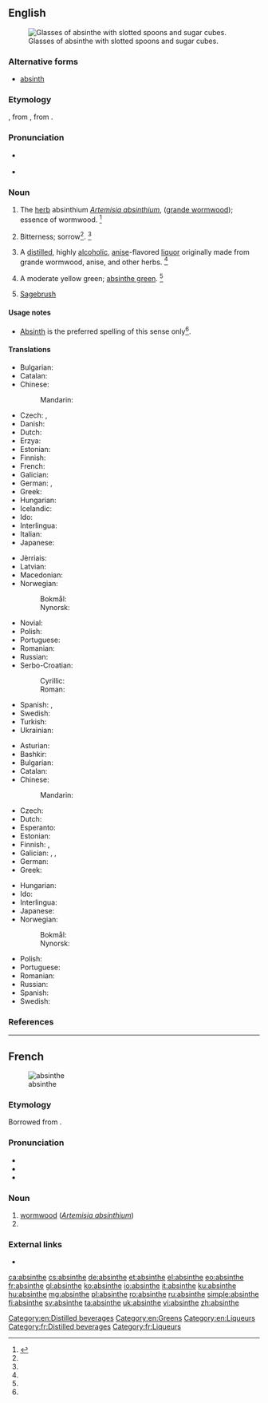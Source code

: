 {{also|absînthe|Absinthe}}
==English==
{{wikipedia}}
[[Image:Two-absinthe-glasses.jpg|thumb|right|Glasses of absinthe with slotted spoons and sugar cubes.]]

===Alternative forms===
* [[absinth]]

===Etymology===
{{etyl|fr|en}} {{term|absinthe|lang=fr}}, from {{etyl|la|en}} {{term|absinthium|lang=la}}, from {{etyl|grc|en}} {{term|ἀψίνθιον|tr=apsinthion||wormwood|sc=polytonic|lang=grc}}.

===Pronunciation===
* {{a|RP}} {{IPA|/ˈæb.sɪnθ/|lang=en}}
* {{a|US}} {{IPA|/ˈæb.sɪnθ/|lang=en}}

===Noun===
{{en-noun}}

# The [[herb]] absinthium ''[[Artemisia absinthium]]'', ([[grande wormwood]]); essence of wormwood. {{defdate|First attested around 1350 to 1470.}}<ref name=SOED>{{R:SOED5|page=9}}</ref>
# {{context|figurative|lang=en}} Bitterness; sorrow<ref name=SOED/>. {{defdate|First attested around 1350 to 1470.}}<ref name=SOED/>
# {{sense|alcohol}} A [[distill]]ed, highly [[alcoholic]], [[anise]]-flavored [[liquor]] originally made from grande wormwood, anise, and other herbs. {{defdate|First attested in the mid 19<sup>th</sup> century.}}<ref name=SOED/>
# A moderate yellow green; [[absinthe green]]. {{defdate|First attested in the late 19<sup>th</sup> century.}}<ref name=SOED/> {{colour panel|absinthe green|88c641}}
# {{context|US|lang=en}} [[sagebrush|Sagebrush]]

====Usage notes====
* {{sense|wormwood}} [[absinth|Absinth]] is the preferred spelling of this sense only<ref name=SOED/>.

====Translations====
{{trans-top|liquor}}
* Bulgarian: {{t|bg|абсент}}
* Catalan: {{t+|ca|absenta|f}}
* Chinese:
*: Mandarin: {{t+|cmn|苦艾酒|tr=kǔ'àijiǔ|sc=Hani}}
* Czech: {{t|cs|absinth|m}}, {{t|cs|absint|m}}
* Danish: {{t|da|absint}}
* Dutch: {{t+|nl|absint}}
* Erzya: {{t|myv|шурьмаведь}}
* Estonian: {{t+|et|absint}}
* Finnish: {{t+|fi|absintti}}
* French: {{t+|fr|absinthe|m}}
* Galician: {{t+|gl|asente|m}}
* German: {{t+|de|Absinth|m}}, {{t|de|Wermutbranntwein|n}}
* Greek: {{t+|el|αψέντι|n|tr=apsénti}}
* Hungarian: {{t+|hu|abszint}}
* Icelandic: {{t|is|malurtarbrennivín|n}}
* Ido: {{t+|io|absintoliquoro}}
* Interlingua: {{t|ia|absinthe}}
* Italian: {{t+|it|assenzio|m}}
* Japanese: {{t|ja|アブサン|tr=abusan}}
{{trans-mid}}
* Jèrriais: {{t|roa-jer|absînthe|f}}
* Latvian: {{t|lv|absints}}
* Macedonian: {{t|mk|апсинт|m}}
* Norwegian:
*: Bokmål: {{t+|no|absint|m}}
*: Nynorsk: {{t|nn|absint|m}}
* Novial: {{t|nov|absinte}}
* Polish: {{t+|pl|absynt|m}}
* Portuguese: {{t+|pt|absinto|m}}
* Romanian: {{t+|ro|absint}}
* Russian: {{t+|ru|абсент|m|tr=absɛ́nt}}
* Serbo-Croatian:
*: Cyrillic: {{t|sh|апсинт|m}}
*: Roman: {{t+|sh|apsint|m}}
* Spanish: {{t+|es|ajenjo|m}}, {{t+|es|absintio|m}}
* Swedish: {{t+|sv|absint|c}}
* Turkish: {{t|tr|absint}}
* Ukrainian: {{t+|uk|абсент|m}}
{{trans-bottom}}

{{trans-top|''Artemisia absinthium''}}
* Asturian: {{t|ast|axenxu|m}}
* Bashkir: {{t|ba|әрем|sc=Cyrl}}
* Bulgarian: {{t+|bg|пелин}}
* Catalan: {{t|ca|donzell|m}}
* Chinese:
*: Mandarin: {{t+|cmn|苦艾|tr=kǔ'ài|sc=Hani}}
* Czech: {{t+|cs|pelyněk|m}}
* Dutch: {{t+|nl|alsem|m}}
* Esperanto: {{t+|eo|absinto}}
* Estonian: {{t|et|koirohi}}
* Finnish: {{t+|fi|koiruoho}}, {{t+|fi|mali}}
* Galician: {{t+|gl|absintio|m}}, {{t|gl|asento|m}}, {{t+|gl|asente|m}}
* German: {{t+|de|Wermut|m}}
* Greek: {{t+|el|αψιθιά|f|tr=apsithiá|sc=Grek}}
{{trans-mid}}
* Hungarian: {{t|hu|fehér üröm}}
* Ido: {{t+|io|absinto}}
* Interlingua: {{t|ia|absinthio}}
* Japanese: {{t|ja|苦蓬|tr=nigayomogi}}
* Norwegian:
*: Bokmål: {{t|no|malurt|m}}
*: Nynorsk: {{t|nn|malurt|m}}
* Polish: {{t+|pl|piołun|m}}
* Portuguese: {{t+|pt|absinto|m}}
* Romanian: {{t+|ro|pelin|m}}
* Russian: {{t+|ru|полынь|tr=polýn’|f}}
* Spanish: {{t+|es|ajenjo|m}}
* Swedish: {{t+|sv|malört|c}}
{{trans-bottom}}

===References===
<references/>

[[Category:en:Distilled beverages]]
[[Category:en:Greens]]
[[Category:en:Liqueurs]]

----

==French==
{{wikipedia|lang=fr}}
[[Image:Koeh-164.jpg|thumb|absinthe]]

===Etymology===
Borrowed from {{etyl|la|fr}} {{term|absinthium|lang=la}}.

===Pronunciation===
* {{IPA|/ap.sɛ̃t/|lang=fr}}
* {{audio|Fr-absinthe.ogg|Audio|lang=fr}}
* {{audio|Fr-Paris--absinthe.ogg|Audio (Paris)|lang=fr}}

===Noun===
{{fr-noun|f}}

# [[wormwood]] (''[[Artemisia absinthium]]'')
# {{l/en|absinthe}}

===External links===
* {{R:TLFi}}

[[Category:fr:Distilled beverages]]
[[Category:fr:Liqueurs]]

[[ca:absinthe]]
[[cs:absinthe]]
[[de:absinthe]]
[[et:absinthe]]
[[el:absinthe]]
[[eo:absinthe]]
[[fr:absinthe]]
[[gl:absinthe]]
[[ko:absinthe]]
[[io:absinthe]]
[[it:absinthe]]
[[ku:absinthe]]
[[hu:absinthe]]
[[mg:absinthe]]
[[pl:absinthe]]
[[ro:absinthe]]
[[ru:absinthe]]
[[simple:absinthe]]
[[fi:absinthe]]
[[sv:absinthe]]
[[ta:absinthe]]
[[uk:absinthe]]
[[vi:absinthe]]
[[zh:absinthe]]